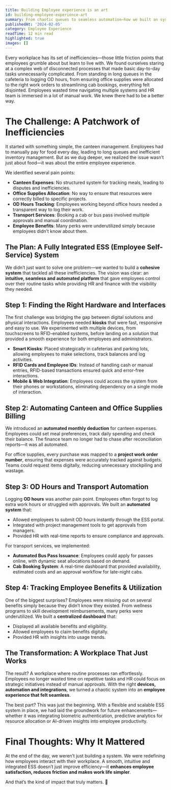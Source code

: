 ```yaml
---
title: Building Employee experience is an art
id: building-employee-experience-art
summary: From chaotic queues to seamless automation—how we built an system that made work effortless and efficient
publishedAt: '2024-02-05'
category: Employee Experience
readTime: 12 min read
highlighted: true
images: []
---
```


Every workplace has its set of inefficiencies—those little friction points that employees grumble about but learn to live with. We found ourselves staring at a complex web of disconnected processes that made basic day-to-day tasks unnecessarily complicated. From standing in long queues in the cafeteria to logging OD hours, from ensuring office supplies were allocated to the right work orders to streamlining cab bookings, everything felt disjointed. Employees wasted time navigating multiple systems and HR team is immersed in a lot of manual work. 
We knew there had to be a better way.

# **The Challenge: A Patchwork of Inefficiencies**
It started with something simple, the canteen management. Employees had to manually pay for food every day, leading to long queues and inefficient inventory management. But as we dug deeper, we realized the issue wasn’t just about food—it was about the entire employee experience.

We identified several pain points:
- **Canteen Expenses**: No structured system for tracking meals, leading to disputes and inefficiencies.
- **Office Supplies Allocation**: No way to ensure that resources were correctly billed to specific projects.
- **OD Hours Tracking**: Employees working beyond office hours needed a transparent way to log their work.
- **Transport Services**: Booking a cab or bus pass involved multiple approvals and manual coordination.
- **Employee Benefits**: Many perks were underutilized simply because employees didn’t know about them.

## **The Plan: A Fully Integrated ESS (Employee Self-Service) System**

We didn’t just want to solve one problem—we wanted to build a **cohesive system** that tackled all these inefficiencies. The vision was clear: an **intuitive, seamless and automated platform** that gave employees control over their routine tasks while providing HR and finance with the visibility they needed.

## **Step 1: Finding the Right Hardware and Interfaces**
The first challenge was bridging the gap between digital solutions and physical interactions. Employees needed **kiosks** that were fast, responsive and easy to use. We experimented with multiple devices, from touchscreens to RFID-enabled systems, before landing on a solution that provided a smooth experience for both employees and administrators.

- **Smart Kiosks**: Placed strategically in cafeterias and parking lots, allowing employees to make selections, track balances and log activities.
- **RFID Cards and Employee IDs**: Instead of handling cash or manual entries, RFID-based transactions ensured quick and error-free interactions.
- **Mobile & Web Integration**: Employees could access the system from their phones or workstations, eliminating dependency on a single mode of interaction.

## **Step 2: Automating Canteen and Office Supplies Billing**
We introduced an **automated monthly deduction** for canteen expenses. Employees could set meal preferences, track daily spending and check their balance. The finance team no longer had to chase after reconciliation reports—it was all automated.

For office supplies, every purchase was mapped to a **project work order number**, ensuring that expenses were accurately tracked against budgets. Teams could request items digitally, reducing unnecessary stockpiling and wastage.

## **Step 3: OD Hours and Transport Automation**
Logging **OD hours** was another pain point. Employees often forgot to log extra work hours or struggled with approvals. We built an **automated system** that:
- Allowed employees to submit OD hours instantly through the ESS portal.
- Integrated with project management tools to get approvals from managers.
- Provided HR with real-time reports to ensure compliance and approvals.

For transport services, we implemented:
- **Automated Bus Pass Issuance**: Employees could apply for passes online, with dynamic seat allocations based on demand.
- **Cab Booking System**: A real-time dashboard that provided availability, estimated costs and an approval workflow for late-night cabs.

## **Step 4: Tracking Employee Benefits & Utilization**
One of the biggest surprises? Employees were missing out on several benefits simply because they didn’t know they existed. From wellness programs to skill development reimbursements, many perks were underutilized. We built a **centralized dashboard** that:
- Displayed all available benefits and eligibility.
- Allowed employees to claim benefits digitally.
- Provided HR with insights into usage trends.

## **The Transformation: A Workplace That Just Works**

The result? A workplace where routine processes ran effortlessly. Employees no longer wasted time on repetitive tasks and HR could focus on strategic initiatives instead of manual approvals. With the right **devices, automation and integrations**, we turned a chaotic system into an **employee experience that felt seamless**.

The best part? This was just the beginning. With a flexible and scalable ESS system in place, we had laid the groundwork for future enhancements—whether it was integrating biometric authentication, predictive analytics for resource allocation or AI-driven insights into employee productivity.

# **Final Thoughts: Why It Mattered**

At the end of the day, we weren’t just building a system. We were redefining how employees interact with their workplace. A smooth, intuitive and integrated ESS doesn’t just improve efficiency—it **enhances employee satisfaction, reduces friction and makes work life simpler**.

And that’s the kind of impact that truly matters. 🚀


